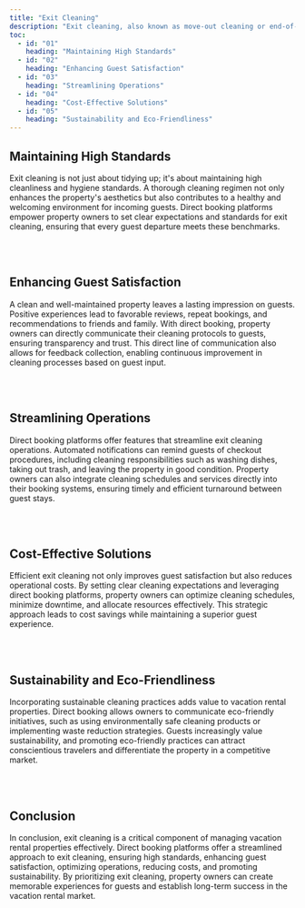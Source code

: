 ```yaml
---
title: "Exit Cleaning"
description: "Exit cleaning, also known as move-out cleaning or end-of-lease cleaning, refers to the thorough cleaning of a property or rental unit when a tenant or occupant is moving out. It is typically performed to ensure that the property is left in a clean and tidy condition, meeting the standards required by landlords, property managers, or leasing agreements. Exit cleaning is important for tenants to receive their security deposit back and for landlords to prepare the property for new occupants."
toc:
  - id: "01"
    heading: "Maintaining High Standards"
  - id: "02"
    heading: "Enhancing Guest Satisfaction"
  - id: "03"
    heading: "Streamlining Operations"
  - id: "04"
    heading: "Cost-Effective Solutions"
  - id: "05"
    heading: "Sustainability and Eco-Friendliness"
---
```


## Maintaining High Standards

Exit cleaning is not just about tidying up; it's about maintaining high cleanliness and hygiene standards. A thorough cleaning regimen not only enhances the property's aesthetics but also contributes to a healthy and welcoming environment for incoming guests. Direct booking platforms empower property owners to set clear expectations and standards for exit cleaning, ensuring that every guest departure meets these benchmarks.

<br />
<br />

## Enhancing Guest Satisfaction

A clean and well-maintained property leaves a lasting impression on guests. Positive experiences lead to favorable reviews, repeat bookings, and recommendations to friends and family. With direct booking, property owners can directly communicate their cleaning protocols to guests, ensuring transparency and trust. This direct line of communication also allows for feedback collection, enabling continuous improvement in cleaning processes based on guest input.

<br />
<br />

## Streamlining Operations

Direct booking platforms offer features that streamline exit cleaning operations. Automated notifications can remind guests of checkout procedures, including cleaning responsibilities such as washing dishes, taking out trash, and leaving the property in good condition. Property owners can also integrate cleaning schedules and services directly into their booking systems, ensuring timely and efficient turnaround between guest stays.

<br />
<br />

## Cost-Effective Solutions

Efficient exit cleaning not only improves guest satisfaction but also reduces operational costs. By setting clear cleaning expectations and leveraging direct booking platforms, property owners can optimize cleaning schedules, minimize downtime, and allocate resources effectively. This strategic approach leads to cost savings while maintaining a superior guest experience.

<br />
<br />

## Sustainability and Eco-Friendliness

Incorporating sustainable cleaning practices adds value to vacation rental properties. Direct booking allows owners to communicate eco-friendly initiatives, such as using environmentally safe cleaning products or implementing waste reduction strategies. Guests increasingly value sustainability, and promoting eco-friendly practices can attract conscientious travelers and differentiate the property in a competitive market.

<br />
<br />

## Conclusion

In conclusion, exit cleaning is a critical component of managing vacation rental properties effectively. Direct booking platforms offer a streamlined approach to exit cleaning, ensuring high standards, enhancing guest satisfaction, optimizing operations, reducing costs, and promoting sustainability. By prioritizing exit cleaning, property owners can create memorable experiences for guests and establish long-term success in the vacation rental market.
